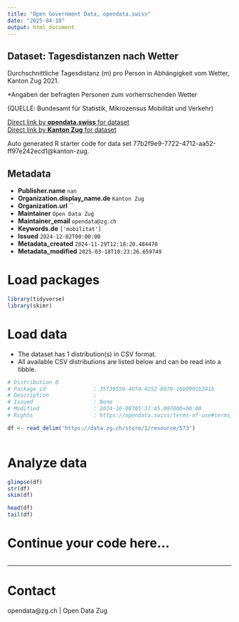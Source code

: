 ```yaml
---
title: "Open Government Data, opendata.swiss"
date: "2025-04-18"
output: html_document
---
```


## Dataset: Tagesdistanzen nach Wetter

Durchschnittliche Tagesdistanz (m) pro Person in Abhängigkeit vom Wetter, Kanton Zug 2021.

*Angaben der befragten Personen zum vorherrschenden Wetter

(QUELLE: Bundesamt für Statistik, Mikrozensus Mobilität und Verkehr)

[Direct link by **opendata.swiss** for dataset](https://opendata.swiss/de/dataset/tagesdistanzen-nach-wetter)<br>
[Direct link by **Kanton Zug** for dataset](https://www.zg.ch/behoerden/gesundheitsdirektion/statistikfachstelle/themen/11-mobilitaet-und-verkehr/verkehr-1)

Auto generated R starter code for data set 77b2f9e9-7722-4712-aa52-ff97e242ecd1@kanton-zug.

## Metadata

- **Publisher.name** `nan`
- **Organization.display_name.de** `Kanton Zug`
- **Organization.url** ``
- **Maintainer** `Open Data Zug`
- **Maintainer_email** `opendata@zg.ch`
- **Keywords.de** `['mobilitat']`
- **Issued** `2024-12-02T00:00:00`
- **Metadata_created** `2024-11-29T12:18:20.484470`
- **Metadata_modified** `2025-03-18T10:23:26.659749`


# Load packages

```r

library(tidyverse)
library(skimr)

```

# Load data

-   The dataset has 1 distribution(s) in CSV format.
-   All available CSV distributions are listed below and can be read into a tibble.

```r

# Distribution 0
# Package_id               : 35f39556-40f4-4252-8079-16b0991b341b
# Description              : 
# Issued                   : None
# Modified                 : 2024-10-08T05:37:45.097000+00:00
# Rights                   : https://opendata.swiss/terms-of-use#terms_by

df <- read_delim('https://data.zg.ch/store/1/resource/573')



```

# Analyze data

```r

glimpse(df)
str(df)
skim(df)

head(df)
tail(df)

```

# Continue your code here...

```r

```

------------------------------------------------------------------------

# Contact

opendata@zg.ch | Open Data Zug
